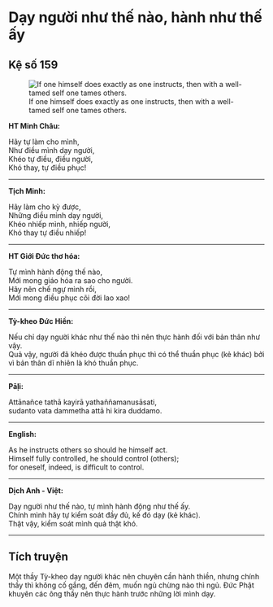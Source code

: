 # Dạy người như thế nào, hành như thế ấy {- #day-nguoi-the-nao-hanh-the-ay}

## Kệ số 159 {- #ke-so-159}

![If one himself does exactly as one instructs, then with a well-tamed self one tames others.](images/kinh-phap-cu-ke-so-159-dhammapada-verse-159.jpg){fig-align="center" .lightbox}

**HT Minh Châu:**

Hãy tự làm cho mình,  
Như điều mình dạy người,  
Khéo tự điều, điều người,  
Khó thay, tự điều phục!  

<hr class="divider">

**Tịch Minh:**

Hãy làm cho kỳ được,  
Những điều mình dạy người,  
Khéo nhiếp mình, nhiếp người,  
Khó thay tự điều nhiếp!  

<hr class="divider">

**HT Giới Đức thơ hóa:**

Tự mình hành động thế nào,  
Mới mong giáo hóa ra sao cho người.  
Hãy nên chế ngự mình rồi,  
Mới mong điều phục cõi đời lao xao!  

<hr class="divider">

**Tỳ-kheo Đức Hiền:**

Nếu chỉ dạy người khác như thế nào thì nên thực hành đối với bản thân như vậy.  
Quả vậy, người đã khéo được thuần phục thì có thể thuần phục (kẻ khác) bởi vì bản thân dĩ nhiên là khó thuần phục.  

<hr class="divider">

**Pāḷi:**

Attānañce tathā kayirā yathaññamanusāsati,  
sudanto vata dammetha attā hi kira duddamo.  

<hr class="divider">

**English:**

As he instructs others so should he himself act.  
Himself fully controlled, he should control (others);  
for oneself, indeed, is difficult to control.  

<hr class="divider">

**Dịch Anh - Việt:**

Dạy người như thế nào, tự mình hành động như thế ấy.  
Chính mình hãy tự kiểm soát đầy đủ, kế đó dạy (kẻ khác).  
Thật vậy, kiểm soát mình quả thật khó.  

<hr class="divider">

## Tích truyện {- #tich-truyen}

Một thầy Tỳ-kheo dạy người khác nên chuyên cần hành thiền, nhưng chính thầy thì không cố gắng, đến đêm, muốn ngủ chừng nào thì ngủ. Ðức Phật khuyên các ông thầy nên thực hành trước những lời mình dạy.